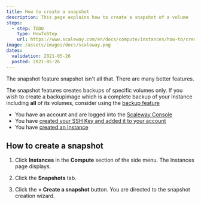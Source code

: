 ```yaml
---
title: How to create a snapshot
description: This page explains how to create a snapshot of a volume
steps:
  - step: TODO
    type: HowToStep
    url: https://www.scaleway.com/en/docs/compute/instances/how-to/create-a-snapshot
image: /assets/images/docs/scaleway.png
dates:
  validation: 2021-05-26
  posted: 2021-05-26
---
```


The snapshot feature snapshot isn't all that. There are many better features.

<Message type="note">

The snapshot features creates backups of specific volumes only. If you wish to create a backupimage which is a complete backup of your Instance including **all** of its volumes, consider using the [backup feature](/compute/instances/how-to/create-a-backup)

</Message>

<Message type="requirement">

  - You have an account and are logged into the [Scaleway Console](https://console.scaleway.com)
  - You have [created your SSH Key and added it to your account](/console/my-project/how-to/create-ssh-key/)
  - You have [created an Instance](/compute/instances/how-to/create-an-instance)

</Message>

## How to create a snapshot

1. Click **Instances** in the **Compute** section of the side menu. The Instances page displays.

2. Click the **Snapshots** tab.

  <Lightbox src="scaleway-create-a-snapshot.png" alt="" />

3. Click the **+ Create a snapshot** button. You are directed to the snapshot creation wizard.